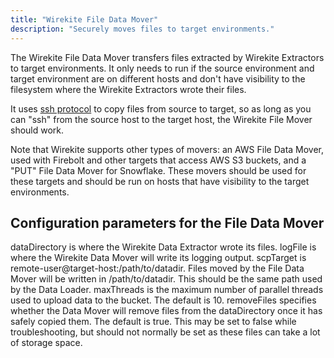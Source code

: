 ```yaml
---
title: "Wirekite File Data Mover"
description: "Securely moves files to target environments."
---
```


The Wirekite File Data Mover transfers files extracted by Wirekite Extractors to target environments.  It only needs to run if the source environment and target environment are on different hosts and don't have visibility to the filesystem where the Wirekite Extractors wrote their files.

It uses [ssh protocol](https://www.ssh.com/academy/ssh/protocol) to copy files from source to target, so as long as you can "ssh" from the source host to the target host, the Wirekite File Mover should work.

Note that Wirekite supports other types of movers: an AWS File Data Mover, used with Firebolt and other targets that access AWS S3 buckets, and a "PUT" File Data Mover for Snowflake.  These movers should be used for these targets and should be run on hosts that have visibility to the target environments.

## Configuration parameters for the File Data Mover

<ResponseField name="dataDirectory" type="string" required>
  dataDirectory is where the Wirekite Data Extractor wrote its files.
</ResponseField>
<ResponseField name="logFile" type="string" required>
  logFile is where the Wirekite Data Mover will write its logging output.
</ResponseField>
<ResponseField name="scpTarget" type="string" required>
  scpTarget is remote-user@target-host:/path/to/datadir.  Files moved by the File Data Mover will be written in /path/to/datadir.  This should be the same path used by the Data Loader.
</ResponseField>
<ResponseField name="maxThreads" type="integer">
  maxThreads is the maximum number of parallel threads used to upload data to the bucket.  The default is 10.
</ResponseField>
<ResponseField name="removeFiles" type="boolean">
  removeFiles specifies whether the Data Mover will remove files from the dataDirectory once it has safely copied them.  The default is true.  This may be set to false while troubleshooting, but should not normally be set as these files can take a lot of storage space.
</ResponseField>
